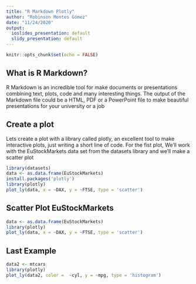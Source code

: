 ```yaml
---
title: "R Markdown Plotly"
author: "Robinson Montes Gómez"
date: "11/24/2020"
output:
  ioslides_presentation: default
  slidy_presentation: default
---
```


```r
knitr::opts_chunk$set(echo = FALSE)
```

## What is R Markdown?

R Markdown is an incredible tool for make documents or presentations combining text, plots, code and many interesting things. The output of the Markdown file could be a HTML, PDF or a PowerPoint file to make beautiful presentations for your university or a job

## Create a plot

Lets create a plot with a library called plotly, an excellent tool to make interactive plots, just writing a short line of code. For the fist plot, We'll work with the EuStockMarkets data set from the datasets library and we'll make a scatter plot

```r
library(datasets)
data <- as.data.frame(EuStockMarkets)
install.packages('plotly')
library(plotly)
plot_ly(data, x = ~DAX, y = ~FTSE, type = 'scatter')
```

## Scatter Plot EuStockMarkets

```r
data <- as.data.frame(EuStockMarkets)
library(plotly)
plot_ly(data, x = ~DAX, y = ~FTSE, type = 'scatter')
```


## Last Example

```r
data2 <- mtcars
library(plotly)
plot_ly(data2, color =  ~cyl, y = ~mpg, type = 'histogram')
```
